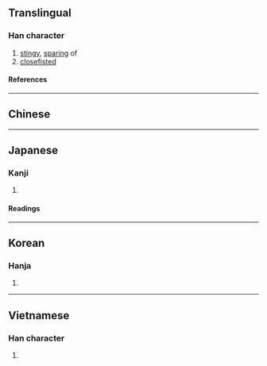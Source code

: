 {{also|吝}}
{{character info/new}}
==Translingual==

===Han character===
{{Han char|rn=61|rad=心|as=07|sn=10|four=|canj=PYKR|ids=⿰忄吝}}

# [[stingy]], [[sparing]] of
# [[closefisted]]

====References====
{{Han ref|kx=0386.410|dkj=10640|hdz=42306.120|uh=608B}}

----

==Chinese==
{{zh-see|吝|v}}

----

==Japanese==

===Kanji===
{{ja-kanji|grade=|rs=心07}}

# {{defn|lang=ja|sort=心07}}

====Readings====
{{ja-readings
|goon=りん
|kanon=りん
|kun=お-しむ, ねた-む, やぶさか
}}

----

==Korean==

===Hanja===
{{ko-hanja|hangeul=[[린]]>[[인]]|eumhun=|rv=rin>in|mr=rin>in|y=lin>in}}

# {{defn|lang=ko|sort=心07}}

----

==Vietnamese==

===Han character===
{{vi-readings|rs=心07|reading=lẫn}}

# {{defn|lang=vi|sort=心07}}